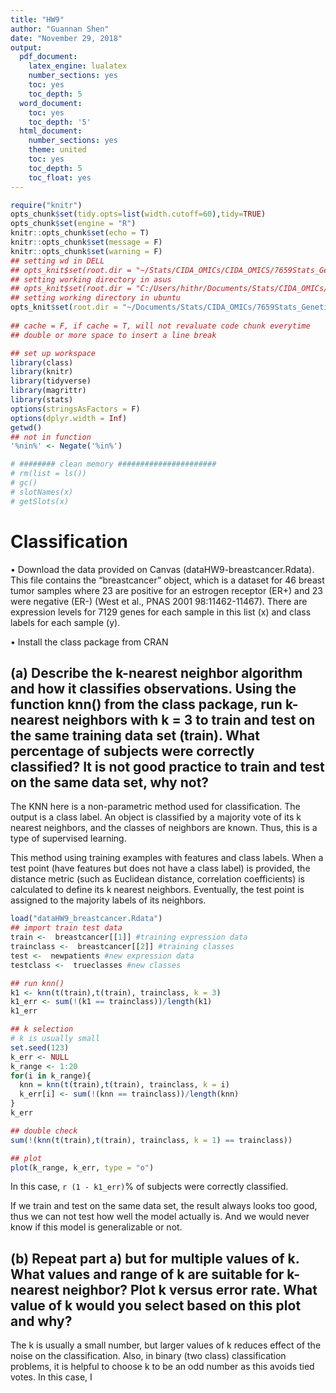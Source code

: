 ```yaml
---
title: "HW9"
author: "Guannan Shen"
date: "November 29, 2018"
output: 
  pdf_document:
    latex_engine: lualatex
    number_sections: yes
    toc: yes
    toc_depth: 5
  word_document:
    toc: yes
    toc_depth: '5'
  html_document:
    number_sections: yes
    theme: united
    toc: yes
    toc_depth: 5
    toc_float: yes
---
```


```r
require("knitr")
opts_chunk$set(tidy.opts=list(width.cutoff=60),tidy=TRUE)
opts_chunk$set(engine = "R")
knitr::opts_chunk$set(echo = T)
knitr::opts_chunk$set(message = F)
knitr::opts_chunk$set(warning = F)
## setting wd in DELL
## opts_knit$set(root.dir = "~/Stats/CIDA_OMICs/CIDA_OMICS/7659Stats_Genetics/HW5/")
## setting working directory in asus 
## opts_knit$set(root.dir = "C:/Users/hithr/Documents/Stats/CIDA_OMICs/7659Stats_Genetics/HW5/") 
## setting working directory in ubuntu
opts_knit$set(root.dir = "~/Documents/Stats/CIDA_OMICs/7659Stats_Genetics/HW9/")
                                                 
## cache = F, if cache = T, will not revaluate code chunk everytime
## double or more space to insert a line break
```


```r
## set up workspace
library(class)
library(knitr)
library(tidyverse)
library(magrittr)
library(stats)
options(stringsAsFactors = F)
options(dplyr.width = Inf)
getwd()
## not in function
'%nin%' <- Negate('%in%')

# ######## clean memory ######################
# rm(list = ls())
# gc()
# slotNames(x)
# getSlots(x)

```

# Classification
• Download the data provided on Canvas (dataHW9-breastcancer.Rdata). This file contains the "breastcancer" object, which is a dataset for 46 breast tumor samples where 23 are positive for an estrogen receptor (ER+) and 23 were negative (ER-) (West et al., PNAS 2001 98:11462-11467). There are expression levels for 7129 genes for each sample in this list (x) and class labels for each sample (y).  
  
• Install the class package from CRAN

## (a) Describe the k-nearest neighbor algorithm and how it classifies observations. Using the function knn() from the class package, run k-nearest neighbors with k = 3 to train and test on the same training data set (train). What percentage of subjects were correctly classified? It is not good practice to train and test on the same data set, why not?

The KNN here is a non-parametric method used for classification. The output is a class label. An object is classified by a majority vote of its k nearest neighbors, and the classes of neighbors are known. Thus, this is a type of supervised learning.  

This method using training examples with features and class labels. When a test point (have features but does not have a class label) is provided, the distance metric (such as Euclidean distance, correlation coefficients) is calculated to define its k nearest neighbors. Eventually, the test point is assigned to the majority labels of its neighbors. 

```r
load("dataHW9_breastcancer.Rdata")
## import train test data
train <-  breastcancer[[1]] #training expression data
trainclass <-  breastcancer[[2]] #training classes
test <-  newpatients #new expression data
testclass <-  trueclasses #new classes

## run knn()
k1 <- knn(t(train),t(train), trainclass, k = 3)
k1_err <- sum(!(k1 == trainclass))/length(k1)
k1_err

## k selection
# k is usually small
set.seed(123)
k_err <- NULL
k_range <- 1:20
for(i in k_range){
  knn = knn(t(train),t(train), trainclass, k = i)
  k_err[i] <- sum(!(knn == trainclass))/length(knn)
}
k_err

## double check
sum(!(knn(t(train),t(train), trainclass, k = 1) == trainclass))

## plot 
plot(k_range, k_err, type = "o")

```

In this case, `r (1 - k1_err)`% of subjects were correctly classified.  

If we train and test on the same data set, the result always looks too good, thus we can not test how well the model actually is. And we would never know if this model is generalizable or not. 

## (b) Repeat part a) but for multiple values of k. What values and range of k are suitable for k-nearest neighbor? Plot k versus error rate. What value of k would you select based on this plot and why?

The k is usually a small number, but larger values of k reduces effect of the noise on the classification. Also, in binary (two class) classification problems, it is helpful to choose k to be an odd number as this avoids tied votes. In this case, I

